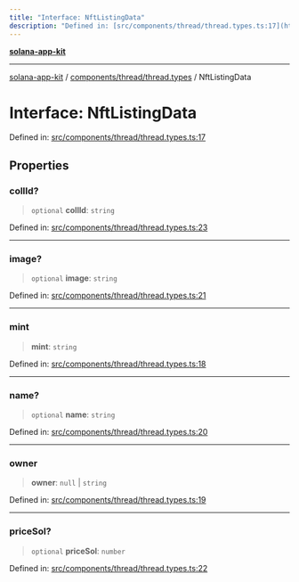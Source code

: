 ```yaml
---
title: "Interface: NftListingData"
description: "Defined in: [src/components/thread/thread.types.ts:17](https://github.com/SendArcade/solana-social-starter/blob/b27156124ee1831d644b1af765e8d55a2885cd4f/src/components/thread/thread.types.ts#L17)"
---
```


[**solana-app-kit**](../../../../README.mdx)

***

[solana-app-kit](../../../../README.mdx) / [components/thread/thread.types](../README.mdx) / NftListingData

# Interface: NftListingData

Defined in: [src/components/thread/thread.types.ts:17](https://github.com/SendArcade/solana-social-starter/blob/b27156124ee1831d644b1af765e8d55a2885cd4f/src/components/thread/thread.types.ts#L17)

## Properties

### collId?

> `optional` **collId**: `string`

Defined in: [src/components/thread/thread.types.ts:23](https://github.com/SendArcade/solana-social-starter/blob/b27156124ee1831d644b1af765e8d55a2885cd4f/src/components/thread/thread.types.ts#L23)

***

### image?

> `optional` **image**: `string`

Defined in: [src/components/thread/thread.types.ts:21](https://github.com/SendArcade/solana-social-starter/blob/b27156124ee1831d644b1af765e8d55a2885cd4f/src/components/thread/thread.types.ts#L21)

***

### mint

> **mint**: `string`

Defined in: [src/components/thread/thread.types.ts:18](https://github.com/SendArcade/solana-social-starter/blob/b27156124ee1831d644b1af765e8d55a2885cd4f/src/components/thread/thread.types.ts#L18)

***

### name?

> `optional` **name**: `string`

Defined in: [src/components/thread/thread.types.ts:20](https://github.com/SendArcade/solana-social-starter/blob/b27156124ee1831d644b1af765e8d55a2885cd4f/src/components/thread/thread.types.ts#L20)

***

### owner

> **owner**: `null` \| `string`

Defined in: [src/components/thread/thread.types.ts:19](https://github.com/SendArcade/solana-social-starter/blob/b27156124ee1831d644b1af765e8d55a2885cd4f/src/components/thread/thread.types.ts#L19)

***

### priceSol?

> `optional` **priceSol**: `number`

Defined in: [src/components/thread/thread.types.ts:22](https://github.com/SendArcade/solana-social-starter/blob/b27156124ee1831d644b1af765e8d55a2885cd4f/src/components/thread/thread.types.ts#L22)
